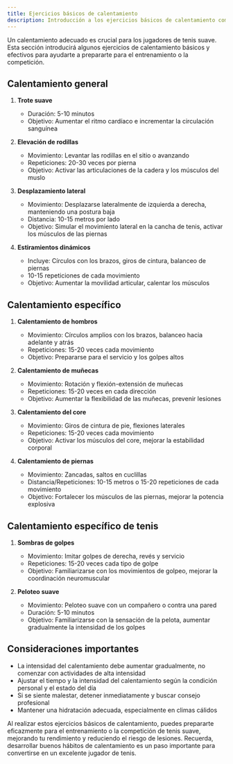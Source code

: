 ```yaml
---
title: Ejercicios básicos de calentamiento
description: Introducción a los ejercicios básicos de calentamiento comúnmente utilizados por los jugadores de tenis suave, incluyendo calentamiento general y específico
---
```


Un calentamiento adecuado es crucial para los jugadores de tenis suave. Esta sección introducirá algunos ejercicios de calentamiento básicos y efectivos para ayudarte a prepararte para el entrenamiento o la competición.

## Calentamiento general

1. **Trote suave**
   - Duración: 5-10 minutos
   - Objetivo: Aumentar el ritmo cardíaco e incrementar la circulación sanguínea

2. **Elevación de rodillas**
   - Movimiento: Levantar las rodillas en el sitio o avanzando
   - Repeticiones: 20-30 veces por pierna
   - Objetivo: Activar las articulaciones de la cadera y los músculos del muslo

3. **Desplazamiento lateral**
   - Movimiento: Desplazarse lateralmente de izquierda a derecha, manteniendo una postura baja
   - Distancia: 10-15 metros por lado
   - Objetivo: Simular el movimiento lateral en la cancha de tenis, activar los músculos de las piernas

4. **Estiramientos dinámicos**
   - Incluye: Círculos con los brazos, giros de cintura, balanceo de piernas
   - 10-15 repeticiones de cada movimiento
   - Objetivo: Aumentar la movilidad articular, calentar los músculos

## Calentamiento específico

1. **Calentamiento de hombros**
   - Movimiento: Círculos amplios con los brazos, balanceo hacia adelante y atrás
   - Repeticiones: 15-20 veces cada movimiento
   - Objetivo: Prepararse para el servicio y los golpes altos

2. **Calentamiento de muñecas**
   - Movimiento: Rotación y flexión-extensión de muñecas
   - Repeticiones: 15-20 veces en cada dirección
   - Objetivo: Aumentar la flexibilidad de las muñecas, prevenir lesiones

3. **Calentamiento del core**
   - Movimiento: Giros de cintura de pie, flexiones laterales
   - Repeticiones: 15-20 veces cada movimiento
   - Objetivo: Activar los músculos del core, mejorar la estabilidad corporal

4. **Calentamiento de piernas**
   - Movimiento: Zancadas, saltos en cuclillas
   - Distancia/Repeticiones: 10-15 metros o 15-20 repeticiones de cada movimiento
   - Objetivo: Fortalecer los músculos de las piernas, mejorar la potencia explosiva

## Calentamiento específico de tenis

1. **Sombras de golpes**
   - Movimiento: Imitar golpes de derecha, revés y servicio
   - Repeticiones: 15-20 veces cada tipo de golpe
   - Objetivo: Familiarizarse con los movimientos de golpeo, mejorar la coordinación neuromuscular

2. **Peloteo suave**
   - Movimiento: Peloteo suave con un compañero o contra una pared
   - Duración: 5-10 minutos
   - Objetivo: Familiarizarse con la sensación de la pelota, aumentar gradualmente la intensidad de los golpes

## Consideraciones importantes

- La intensidad del calentamiento debe aumentar gradualmente, no comenzar con actividades de alta intensidad
- Ajustar el tiempo y la intensidad del calentamiento según la condición personal y el estado del día
- Si se siente malestar, detener inmediatamente y buscar consejo profesional
- Mantener una hidratación adecuada, especialmente en climas cálidos

Al realizar estos ejercicios básicos de calentamiento, puedes prepararte eficazmente para el entrenamiento o la competición de tenis suave, mejorando tu rendimiento y reduciendo el riesgo de lesiones. Recuerda, desarrollar buenos hábitos de calentamiento es un paso importante para convertirse en un excelente jugador de tenis.

